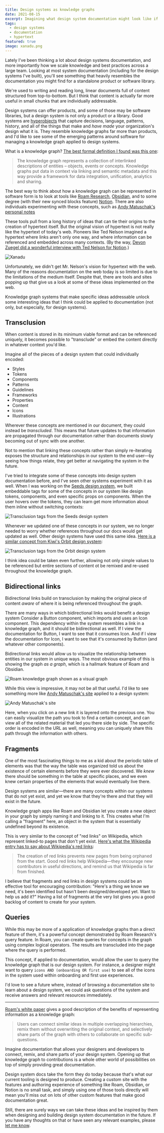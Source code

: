 ```yaml
---
title: Design systems as knowledge graphs
date: 2021-08-15
excerpt: Imagining what design system documentation might look like if we approached the system as a knowledge graph rather than a product or tool. 
tags: 
  - design systems
  - documentation
  - hypertext
featured: true
image: xanadu.png
---
```


Lately I've been thinking a lot about design systems documentation, and more importantly how we scale knowledge and best practices across a large team. Looking at most system documentation (including for the design systems I've built), you'll see something that heavily resembles the documentation you might find for a standalone product or software library. 

We're used to writing and reading long, linear documents full of content structured from top-to-bottom. But I think that content is actually far more useful in small chunks that are individually addressable.

Design systems can offer products, and some of those may be software libraries, but a design system is not only a product or a library. Good systems are [hyperobjects](https://www.robinrendle.com/essays/systems-mistakes-and-the-sea/) that capture decisions, language, patterns, history, and all of the things that make and _have made_ your organization's design what it is. They resemble knowledge graphs far more than products, and I'd like to see some of the emerging patterns around software for managing a knowledge graph applied to design systems. 

What is a knowledge graph? [The best formal definition I found was this one](https://www.ontotext.com/knowledgehub/fundamentals/what-is-a-knowledge-graph/):

> The knowledge graph represents a collection of interlinked descriptions of entities – objects, events or concepts. Knowledge graphs put data in context via linking and semantic metadata and this way provide a framework for data integration, unification, analytics and sharing.

The best way to think about how a knowledge graph can be represented in software form is to look at tools like [Roam Research](https://roamresearch.com/), [Obsidian](https://obsidian.md/), and to some degree (with their new synced blocks feature) [Notion](https://www.notion.so/). There are also individuals experimenting with these concepts, such as [Andy Matuschak's personal notes](https://notes.andymatuschak.org)

These tools pull from a long history of ideas that can tie their origins to the creation of hypertext itself. But the original vision of hypertext is not really like the hypertext of today's web. Pioneers like Ted Nelson imagined a hypertext where links aren't only one way, and where information can be referenced and embedded across many contexts. (By the way, [Devon Zuegel did a wonderful interview with Ted Nelson for Notion](https://www.notion.so/blog/ted-nelson).)

![Xanadu](xanadu.png "A diagram from Ted Nelson's original paper on hypertext, couresy of the [Museum of Media History](https://museumofmediahistory.com/xanadu/hart_fig4-withcaption-png)")

Unfortunately, we didn't get Mr. Nelson's vision for hypertext with the web. Many of the reasons documentation on the web today is so limited is due to the limitations of the medium itself. Despite that, there are tools and sites popping up that give us a look at some of these ideas implemented on the web. 

Knowledge graph systems that make specific ideas addressable unlock some interesting ideas that I think could be applied to documentation (not only, but especially, for design systems).

## Transclusion 

When content is stored in its minimum viable format and can be referenced uniquely, it becomes possible to "transclude" or embed the content directly in whatever context you'd like.

Imagine all of the pieces of a design system that could individually encoded:

- Styles
- Tokens
- Components
- Patterns
- Guidelines
- Frameworks
- Properties
- Content
- Icons 
- Illustrations 

Wherever these concepts are mentioned in our document, they could instead be _transcluded_. This means that future updates to that information are propagated through our documentation rather than documents slowly becoming out of sync with one another. 

Not to mention that linking these concepts rather than simply re-iterating exposes the structure and relationships in our system to the end user—by seeing how things relate, they get better at navigating the system in the future. 

I've tried to integrate some of these concepts into design system documentation before, and I've seen other systems experiment with it as well. When I was working on the [Seeds design system](https://seeds.sproutsocial.com), we built embeddable tags for some of the concepts in our system like design tokens, components, and even specific props on components. When the user hovers over the tokens, they can learn get more information about them inline without switching contexts:

![Transclusion tags from the Seeds design system](seeds-tokens.png)

Whenever we updated one of these concepts in our system, we no longer needed to worry whether references throughout our docs would get updated as well. Other design systems have used this same idea. [Here is a similar concept from Kiwi's Orbit design system](https://orbit.kiwi/foundation/color):

![Transclusion tags from the Orbit design system](orbit-tokens.png)

I think idea could be taken even further, allowing not only simple values to be referenced but entire sections of content ot be remixed and re-used throughout the knowledge graph.

## Bidirectional links

Bidirectional links build on transclusion by making the original piece of content _aware_ of where it is being referenced throughout the graph. 

There are many ways in which bidirectional links would benefit a design system Consider a Button component, which imports and uses an Icon component. This dependency within the system resembles a link in a knowledge graph, and it should be bidirectional as well. If I view the documentation for Button, I want to see that it consumes Icon. And if I view the documentation for Icon, I want to see that it's consumed by Button (and whatever other components).

Bidirectional links would allow us to visualize the relationship between entities in our system in unique ways. The most obvious example of this is showing the graph _as a graph_, which is a hallmark feature of Roam and Obsidian.

![Roam knowledge graph shown as a visual graph](roam-graph.png)

While this view is impressive, it may not be all that useful. I'd like to see something more like [Andy Matuschak's site](https://notes.andymatuschak.org) applied to a design system:

![Andy Matuschak's site](andy.png)

Here, when you click on a new link it is layered onto the previous one. You can easily visualize the path you took to find a certain concept, and can view all of the related material that led you there side by side. The specific order is encoded in the URL as well, meaning you can uniquely share this path through the information with others. 

## Fragments

One of the most fascinating things to me as a kid about the periodic table of elements was that the way the table was organized told us about the existence of certain elements before they were ever discovered. We _knew_ there should be something in the table at specific places, and we even knew certain properties of the elements that would eventually live there. 

Design systems are similar—there are many concepts within our systems that do not yet exist, and yet we know that they're there and that they will exist in the future. 

Knowledge graph apps like Roam and Obsidian let you create a new object in your graph by simply naming it and linking to it. This creates what I'm calling a "fragment" here, an object in the system that is essentially undefined beyond its existence.

This is very similar to the concept of "red links" on Wikipedia, which represent linked-to pages that don't yet exist. [Here's what the Wikipedia entry has to say about Wikipedia's red links](https://en.wikipedia.org/wiki/Wikipedia:Red_link): 

> The creation of red links prevents new pages from being orphaned from the start. Good red links help Wikipedia—they encourage new contributors in useful directions, and remind us that Wikipedia is far from finished.

I believe that fragments and red links in design systems could be an effective tool for encouraging contribution: "Here's a thing we know we need, it's been identified but hasn't been designed/developed yet. Want to help us add it?" Having a list of fragments at the very list gives you a good backlog of content to create for your system.

## Queries 

While this may be more of a application of knowledge graphs than a direct feature of them, it's a powerful concept demonstrated by Roam Research's query feature. In Roam, you can create queries for concepts in the graph using complex logical operators. The results are transcluded into the page where the query is performed. 

This concept, if applied to documentation, would allow the user to query the knowledge graph that is our design system. For instance, a designer might want to query `icons AND (onboarding OR first use)` to see all of the icons in the system used within onboarding and first use experiences. 

I'd love to see a future where, instead of browsing a documentation site to learn about a design system, we could ask questions of the system and receive answers and relevant resources immediately. 

<hr className='break' />

[Roam's white paper](https://roamresearch.com/#/app/help/page/dZ72V0Ig6) gives a good description of the benefits of representing information as a knowledge graph:

> Users can connect similar ideas in multiple overlapping hierarchies, remix them without overwriting the original context, and selectively share parts of the graph with others to collaborate on specific sub-questions.

Imagine documentation that allows your designers and developers to connect, remix, and share parts of your design system. Opening up that knowledge graph  to contributions is a whole other world of possibilities on top of simply providing great documentation. 

Design system docs take the form they do today because that's what our current tooling is designed to produce. Creating a custom site with the features and authoring experience of something like Roam, Obsidian, or Notion is no small task, and simply using one of those tools directly will mean you'll miss out on lots of other custom features that make good documentation great. 

Still, there are surely ways we can take these ideas and be inspired by them when designing and building design system documentation in the future. If you have any thoughts on that or have seen any relevant examples, please [let me know](mailto:hi@chasem.co?subject=Design%20systems%20as%20knowledge%20graphs).